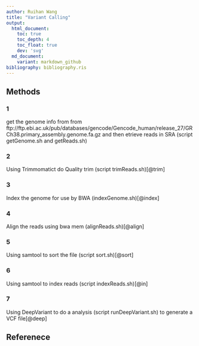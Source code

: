 ```yaml
---
author: Ruihan Wang
title: "Variant Calling"
output:
  html_document:
    toc: true
    toc_depth: 4
    toc_float: true
    dev: 'svg'
  md_document:
    variant: markdown_github
bibliography: bibliography.ris
---
```


## Methods
### 1
get the genome info from from ftp://ftp.ebi.ac.uk/pub/databases/gencode/Gencode_human/release_27/GRCh38.primary_assembly.genome.fa.gz and then etrieve reads in SRA (script getGenome.sh and getReads.sh)

### 2
Using Trimmomatict do Quality trim (script trimReads.sh)[@trim]

### 3
Index the genome for use by BWA (indexGenome.sh)[@index]

### 4
Align the reads using bwa mem (alignReads.sh)[@align]

### 5
Using samtool to sort the file (script sort.sh)[@sort]

### 6
Using samtool to index reads (script indexReads.sh)[@in]

### 7
Using DeepVariant to do a analysis (script runDeepVariant.sh) to generate a VCF file[@deep]

## Referenece 
